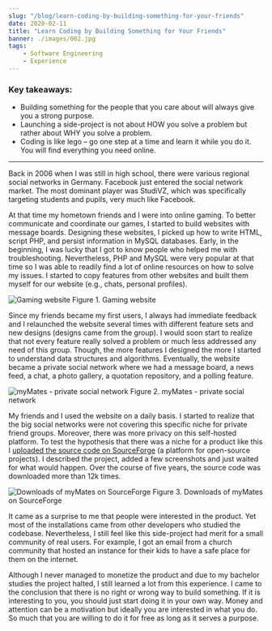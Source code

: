 ```yaml
---
slug: "/blog/learn-coding-by-building-something-for-your-friends"
date: 2020-02-11
title: "Learn Coding by Building Something for Your Friends"
banner: ./images/002.jpg
tags:
    - Software Engineering
    - Experience
---
```


### Key takeaways:

- Building something for the people that you care about will always give you a strong purpose.
- Launching a side-project is not about HOW you solve a problem but rather about WHY you solve a problem.
- Coding is like lego – go one step at a time and learn it while you do it. You will find everything you need online.

---

Back in 2006 when I was still in high school, there were various regional social networks in Germany. Facebook just entered the social network market. The most dominant player was StudiVZ, which was specifically targeting students and pupils, very much like Facebook.

At that time my hometown friends and I were into online gaming. To better communicate and coordinate our games, I started to build websites with message boards. Designing these websites, I picked up how to write HTML, script PHP, and persist information in MySQL databases. Early, in the beginning, I was lucky that I got to know people who helped me with troubleshooting. Nevertheless, PHP and MySQL were very popular at that time so I was able to readily find a lot of online resources on how to solve my issues. I started to copy features from other websites and built them myself for our website (e.g., chats, personal profiles).

![Gaming website](./images/001.jpg)
Figure 1. Gaming website

Since my friends became my first users, I always had immediate feedback and I relaunched the website several times with different feature sets and new designs (designs came from the group). I would soon start to realize that not every feature really solved a problem or much less addressed any need of this group. Though, the more features I designed the more I started to understand data structures and algorithms. Eventually, the website became a private social network where we had a message board, a news feed, a chat, a photo gallery, a quotation repository, and a polling feature.

![myMates - private social network](./images/002.jpg)
Figure 2. myMates - private social network

My friends and I used the website on a daily basis. I started to realize that the big social networks were not covering this specific niche for private friend groups. Moreover, there was more privacy on this self-hosted platform. To test the hypothesis that there was a niche for a product like this I [uploaded the source code on SourceForge](https://sourceforge.net/projects/mymates/) (a platform for open-source projects). I described the project, added a few screenshots and just waited for what would happen. Over the course of five years, the source code was downloaded more than 12k times.

![Downloads of myMates on SourceForge](./images/003.png)
Figure 3. Downloads of myMates on SourceForge

It came as a surprise to me that people were interested in the product. Yet most of the installations came from other developers who studied the codebase. Nevertheless, I still feel like this side-project had merit for a small community of real users. For example, I got an email from a church community that hosted an instance for their kids to have a safe place for them on the internet.

Although I never managed to monetize the product and due to my bachelor studies the project halted, I still learned a lot from this experience. I came to the conclusion that there is no right or wrong way to build something. If it is interesting to you, you should just start doing it in your own way. Money and attention can be a motivation but ideally you are interested in what you do. So much that you are willing to do it for free as long as it serves a purpose.
